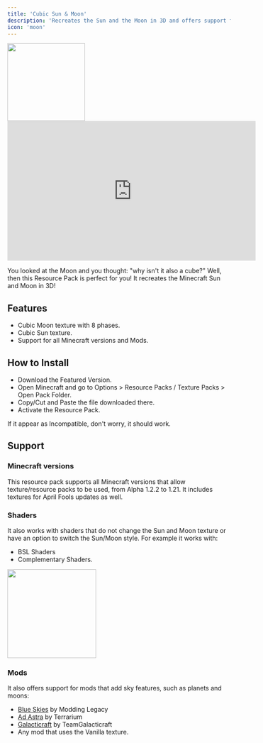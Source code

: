 ```yaml
---
title: 'Cubic Sun & Moon'
description: 'Recreates the Sun and the Moon in 3D and offers support for mods with sky features.'
icon: 'moon'
---
```


<a href="https://www.planetminecraft.com/texture-pack/cubic-sun-moon-bedrock/" target="_blank">
  <img width="175" noZoom src="/images/csm-bedrock.png" />
</a>

<iframe 
width="560" 
height="315" 
src="https://www.youtube.com/embed/-baRKiV6EW0?si=ItM1lMI5GUD9ob40" title="YouTube video player" 
frameborder="0" 
allow="accelerometer; autoplay; clipboard-write; encrypted-media; gyroscope; picture-in-picture; web-share" referrerpolicy="strict-origin-when-cross-origin" 
allowfullscreen>
</iframe>

You looked at the Moon and you thought: "why isn't it also a cube?"
Well, then this Resource Pack is perfect for you! It recreates the Minecraft Sun and Moon in 3D!

## Features

   - Cubic Moon texture with 8 phases.
   - Cubic Sun texture.
   - Support for all Minecraft versions and Mods.

## How to Install
- Download the Featured Version.
- Open Minecraft and go to Options > Resource Packs / Texture Packs > Open Pack Folder.
- Copy/Cut and Paste the file downloaded there.
- Activate the Resource Pack.  

<Note>If it appear as Incompatible, don't worry, it should work.</Note>

## Support
### Minecraft versions
This resource pack supports all Minecraft versions that allow texture/resource packs to be used, from Alpha 1.2.2 to 1.21. It includes textures for April Fools updates as well.

### Shaders
It also works with shaders that do not change the Sun and Moon texture or have an option to switch the Sun/Moon style. For example it works with:

   - BSL Shaders
   - Complementary Shaders.
<img height="200" noZoom src="/images/csm-1.png" />

### Mods
It also offers support for mods that add sky features, such as planets and moons:

   - [Blue Skies](https://www.curseforge.com/minecraft/mc-mods/blue-skies) by Modding Legacy
   - [Ad Astra](https://modrinth.com/mod/ad-astra) by Terrarium
   - [Galacticraft](https://modrinth.com/mod/galacticraft-legacy) by TeamGalacticraft
   - Any mod that uses the Vanilla texture.
